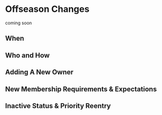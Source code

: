 # Offseason Changes

coming soon

## When

## Who and How

## Adding A New Owner

## New Membership Requirements & Expectations


## Inactive Status & Priority Reentry